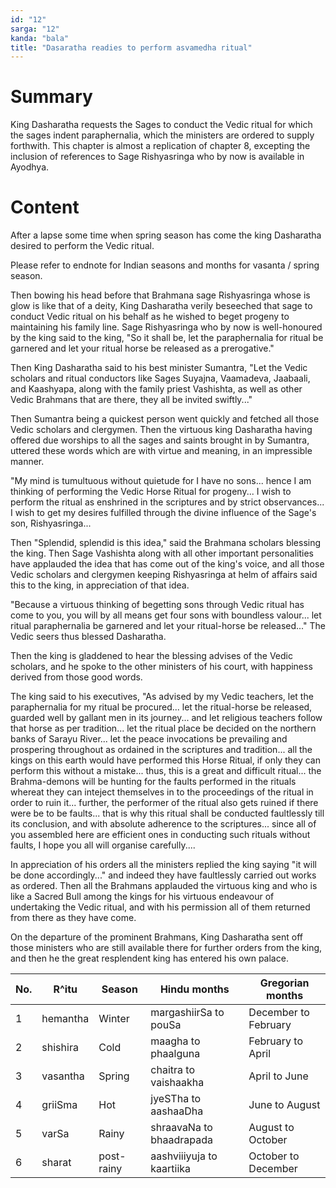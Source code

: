 ```yaml
---
id: "12"
sarga: "12"
kanda: "bala"
title: "Dasaratha readies to perform asvamedha ritual"
---
```


# Summary

King Dasharatha requests the Sages to conduct the Vedic ritual for which the sages indent paraphernalia, which the
ministers are ordered to supply forthwith. This chapter is almost a replication of chapter 8, excepting the inclusion of
references to Sage Rishyasringa who by now is available in Ayodhya.

# Content

After a lapse some time when spring season has come the king Dasharatha desired to perform the Vedic ritual.

<Commentary>Please refer to endnote for Indian seasons and months for vasanta / spring season.</Commentary>

Then bowing his head before that Brahmana sage Rishyasringa whose is glow is like that of a deity, King Dasharatha
verily beseeched that sage to conduct Vedic ritual on his behalf as he wished to beget progeny to maintaining his family
line. Sage Rishyasringa who by now is well-honoured by the king said to the king, "So it shall be, let the paraphernalia
for ritual be garnered and let your ritual horse be released as a prerogative."

Then King Dasharatha said to his best minister Sumantra, "Let the Vedic scholars and ritual conductors like Sages
Suyajna, Vaamadeva, Jaabaali, and Kaashyapa, along with the family priest Vashishta, as well as other Vedic Brahmans
that are there, they all be invited swiftly..."

Then Sumantra being a quickest person went quickly and fetched all those Vedic scholars and clergymen. Then the virtuous
king Dasharatha having offered due worships to all the sages and saints brought in by Sumantra, uttered these words
which are with virtue and meaning, in an impressible manner.

"My mind is tumultuous without quietude for I have no sons... hence I am thinking of performing the Vedic Horse Ritual
for progeny... I wish to perform the ritual as enshrined in the scriptures and by strict observances... I wish to get my
desires fulfilled through the divine influence of the Sage's son, Rishyasringa...

Then "Splendid, splendid is this idea," said the Brahmana scholars blessing the king. Then Sage Vashishta along with all
other important personalities have applauded the idea that has come out of the king's voice, and all those Vedic
scholars and clergymen keeping Rishyasringa at helm of affairs said this to the king, in appreciation of that idea.

"Because a virtuous thinking of begetting sons through Vedic ritual has come to you, you will by all means get four sons
with boundless valour... let ritual paraphernalia be garnered and let your ritual-horse be released..." The Vedic seers
thus blessed Dasharatha.

Then the king is gladdened to hear the blessing advises of the Vedic scholars, and he spoke to the other ministers of
his court, with happiness derived from those good words.

The king said to his executives, "As advised by my Vedic teachers, let the paraphernalia for my ritual be procured...
let the ritual-horse be released, guarded well by gallant men in its journey... and let religious teachers follow that
horse as per tradition... let the ritual place be decided on the northern banks of Sarayu River... let the peace
invocations be prevailing and prospering throughout as ordained in the scriptures and tradition... all the kings on this
earth would have performed this Horse Ritual, if only they can perform this without a mistake... thus, this is a great
and difficult ritual... the Brahma-demons will be hunting for the faults performed in the rituals whereat they can
inteject themselves in to the proceedings of the ritual in order to ruin it... further, the performer of the ritual also
gets ruined if there were be to be faults... that is why this ritual shall be conducted faultlessly till its conclusion,
and with absolute adherence to the scriptures... since all of you assembled here are efficient ones in conducting such
rituals without faults, I hope you all will organise carefully....

In appreciation of his orders all the ministers replied the king saying "it will be done accordingly..." and indeed they
have faultlessly carried out works as ordered. Then all the Brahmans applauded the virtuous king and who is like a
Sacred Bull among the kings for his virtuous endeavour of undertaking the Vedic ritual, and with his permission all of
them returned from there as they have come.

On the departure of the prominent Brahmans, King Dasharatha sent off those ministers who are still available there for
further orders from the king, and then he the great resplendent king has entered his own palace.

| No. | R^itu    | Season     | Hindu months              | Gregorian months     |
| --- | -------- | ---------- | ------------------------- | -------------------- |
| 1   | hemantha | Winter     | margashiirSa to pouSa     | December to February |
| 2   | shishira | Cold       | maagha to phaalguna       | February to April    |
| 3   | vasantha | Spring     | chaitra to vaishaakha     | April to June        |
| 4   | griiSma  | Hot        | jyeSTha to aashaaDha      | June to August       |
| 5   | varSa    | Rainy      | shraavaNa to bhaadrapada  | August to October    |
| 6   | sharat   | post-rainy | aashviiiyuja to kaartiika | October to December  |
